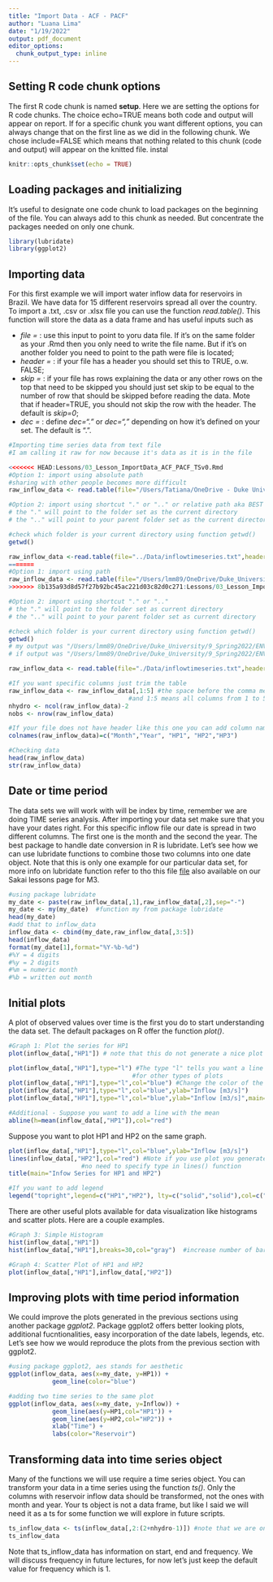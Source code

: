 ```yaml
---
title: "Import Data - ACF - PACF"
author: "Luana Lima"
date: "1/19/2022"
output: pdf_document
editor_options: 
  chunk_output_type: inline
---
```


## Setting R code chunk options

The first R code chunk is named **setup**. Here we are setting the options for R code chunks. The choice echo=TRUE means both code and output will appear on report. If for a specific chunk you want different options, you can always change that on the first line as we did in the following chunk. We chose include=FALSE which means that nothing related to this chunk (code and output) will appear on the knitted file.
instal
```r
knitr::opts_chunk$set(echo = TRUE) 
```


## Loading packages and initializing

It's useful to designate one code chunk to load packages on the beginning of the file. You can always add to this chunk as needed. But concentrate the packages needed on only one chunk.

```r
library(lubridate)
library(ggplot2)
```

## Importing data

For this first example we will import water inflow data for reservoirs in Brazil. We have data for 15 different reservoirs spread all over the country. To import a .txt, .csv or .xlsx file you can use the function *read.table()*. This function will store the data as a data frame and has useful inputs such as

* *file = * : use this input to point to yoru data file. If it's on the same folder as your .Rmd then you only need to write the file name. But if it's on another folder you need to point to the path were file is located;
* *header =* : if your file has a header you should set this to TRUE, o.w. FALSE;
* *skip =* : if your file has rows explaining the data or any other rows on the top that need to be skipped you should just set skip to be equal to the number of row that should be skipped before reading the data. Mote that if header=TRUE, you should not skip the row with the header. The default is *skip=0*;
* *dec =* : define *dec="."* or *dec=","* depending on how it's defined on your set. The default is ".".

```r
#Importing time series data from text file
#I am calling it raw for now because it's data as it is in the file

<<<<<<< HEAD:Lessons/03_Lesson_ImportData_ACF_PACF_TSv0.Rmd
#Option 1: import using absolute path
#sharing with other people becomes more difficult
raw_inflow_data <- read.table(file="/Users/Tatiana/OneDrive - Duke University/ENV 790 Time Series/ENV790_TimeSeriesAnalysis_Sp2022/Data/inflowtimeseries.txt",header=FALSE,skip=0)

#Option 2: import using shortcut "." or ".." or relative path aka BEST PATHclass
# the "." will point to the folder set as the current directory
# the ".." will point to your parent folder set as the current directory

#check which folder is your current directory using function getwd()
getwd()

raw_inflow_data <-read.table(file="../Data/inflowtimeseries.txt",header=FALSE,skip=0)
=======
#Option 1: import using path
raw_inflow_data <- read.table(file="/Users/lmm89/OneDrive/Duke_University/9_Spring2022/ENV790_TSA/Git_Repo/ENV790_TimeSeriesAnalysis_Sp2022_v2/Data/inflowtimeseries.txt",header=FALSE,skip=0)
>>>>>>> 8b135a93d8d57f27b92bc45ac221d03c82d0c271:Lessons/03_Lesson_ImportData_ACF_PACF.Rmd

#Option 2: import using shortcut "." or ".."
# the "." will point to the folder set as current directory
# the ".." will point to your parent folder set as current directory

#check which folder is your current directory using function getwd()
getwd()
# my output was "/Users/lmm89/OneDrive/Duke_University/9_Spring2022/ENV790_TSA/Git_Repo/ENV790_TimeSeriesAnalysis_Sp2022_v2" meaning current directory is my project folder, therefore I only need to use "."
# if output was "/Users/lmm89/OneDrive/Duke_University/9_Spring2022/ENV790_TSA/Git_Repo/ENV790_TimeSeriesAnalysis_Sp2022_v2/Lessons" then I would need to use ".."

raw_inflow_data <- read.table(file="./Data/inflowtimeseries.txt",header=FALSE,skip=0)

#If you want specific columns just trim the table
raw_inflow_data <- raw_inflow_data[,1:5] #the space before the comma means you want all rows
                                 #and 1:5 means all columns from 1 to 5
nhydro <- ncol(raw_inflow_data)-2
nobs <- nrow(raw_inflow_data) 

#If your file does not have header like this one you can add column names after creating the data frame
colnames(raw_inflow_data)=c("Month","Year", "HP1", "HP2","HP3")

#Checking data
head(raw_inflow_data)
str(raw_inflow_data)
```
## Date or time period

The data sets we will work with will be index by time, remember we are doing TIME series analysis. After importing your data set make sure that you have your dates right. For this specific inflow file our date is spread in two different columns. The first one is the month and the second the year. The best package to handle date conversion in R is lubridate. Let's see how we can use lubridate functions to combine those two columns into one date object. Note that this is only one example for our particular data set, for more info on lubridate function refer to tho this file [file](https://evoldyn.gitlab.io/evomics-2018/ref-sheets/R_lubridate.pdf) also available on our Sakai lessons page for M3.

```r
#using package lubridate
my_date <- paste(raw_inflow_data[,1],raw_inflow_data[,2],sep="-")
my_date <- my(my_date)  #function my from package lubridate
head(my_date)
#add that to inflow_data 
inflow_data <- cbind(my_date,raw_inflow_data[,3:5])
head(inflow_data)
format(my_date[1],format="%Y-%b-%d")
#%Y = 4 digits
#%y = 2 digits
#%m = numeric month
#%b = written out month

```

## Initial plots

A plot of observed values over time is the first you do to start understanding the data set. The default packages on R offer the function *plot()*. 

```r
#Graph 1: Plot the series for HP1
plot(inflow_data[,"HP1"]) # note that this do not generate a nice plot

plot(inflow_data[,"HP1"],type="l") #The type "l" tells you want a line plot check help(plot) 
                                  #for other types of plots
plot(inflow_data[,"HP1"],type="l",col="blue") #Change the color of the series
plot(inflow_data[,"HP1"],type="l",col="blue",ylab="Inflow [m3/s]") 
plot(inflow_data[,"HP1"],type="l",col="blue",ylab="Inflow [m3/s]",main="Historical Inflow Data for HP1") 

#Additional - Suppose you want to add a line with the mean
abline(h=mean(inflow_data[,"HP1"]),col="red")
```

Suppose you want to plot HP1 and HP2 on the same graph.

```r
plot(inflow_data[,"HP1"],type="l",col="blue",ylab="Inflow [m3/s]") 
lines(inflow_data[,"HP2"],col="red") #Note if you use plot you generate a new graph 
                    #no need to specify type in lines() function
title(main="Infow Series for HP1 and HP2")

#If you want to add legend
legend("topright",legend=c("HP1","HP2"), lty=c("solid","solid"),col=c("blue","red"))
```

There are other useful plots available for data visualization like histograms and scatter plots. Here are a couple examples.

```r
#Graph 3: Simple Histogram
hist(inflow_data[,"HP1"])
hist(inflow_data[,"HP1"],breaks=30,col="gray")  #increase number of bars with breaks input

#Graph 4: Scatter Plot of HP1 and HP2
plot(inflow_data[,"HP1"],inflow_data[,"HP2"])
```


## Improving plots with time period information

We could improve the plots generated in the previous sections using another package *ggplot2*. Package ggplot2 offers better looking plots, additional fucntionalities, easy incorporation of the date labels, legends, etc.  Let's see how we would reproduce the plots from the previous section with ggplot2.

```r
#using package ggplot2, aes stands for aesthetic
ggplot(inflow_data, aes(x=my_date, y=HP1)) +
            geom_line(color="blue")

#adding two time series to the same plot
ggplot(inflow_data, aes(x=my_date, y=Inflow)) +
            geom_line(aes(y=HP1,col="HP1")) +
            geom_line(aes(y=HP2,col="HP2")) +
            xlab("Time") +
            labs(color="Reservoir")
```
## Transforming data into time series object

Many of the functions we will use require a time series object. You can transform your data in a time series using the function *ts()*. Only the columns with reservoir inflow data should be transformed, not the ones with month and year. Your ts object is not a data frame, but like I said we will need it as a ts for some function we will explore in future scripts.

```r
ts_inflow_data <- ts(inflow_data[,2:(2+nhydro-1)]) #note that we are only transforming columns with inflow data, not the date columns
ts_inflow_data
```

Note that ts_inflow_data has information on start, end and frequency. We will discuss frequency in future lectures, for now let's just keep the default value for frequency which is 1.

